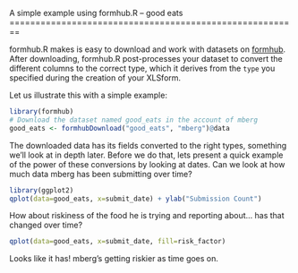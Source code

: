 <link href="http://kevinburke.bitbucket.org/markdowncss/markdown.css" rel="stylesheet"></link>
A simple example using formhub.R -- good eats
========================================================

formhub.R makes is easy to download and work with datasets on [formhub](http://formhub.org). After downloading, formhub.R post-processes your dataset to convert the different columns to the correct type, which it derives from the `type` you specified during the creation of your XLSform.

Let us illustrate this with a simple example:

```r
library(formhub)
# Download the dataset named good_eats in the account of mberg
good_eats <- formhubDownload("good_eats", "mberg")@data
```

The downloaded data has its fields converted to the right types, something we'll look at in depth later. Before we do that, lets present a quick example of the power of these conversions by looking at dates. Can we look at how much data mberg has been submitting over time?

```r
library(ggplot2)
qplot(data=good_eats, x=submit_date) + ylab("Submission Count")
```

How about riskiness of the food he is trying and reporting about... has that changed over time?
```r
qplot(data=good_eats, x=submit_date, fill=risk_factor)
```
Looks like it has! mberg's getting riskier as time goes on.
